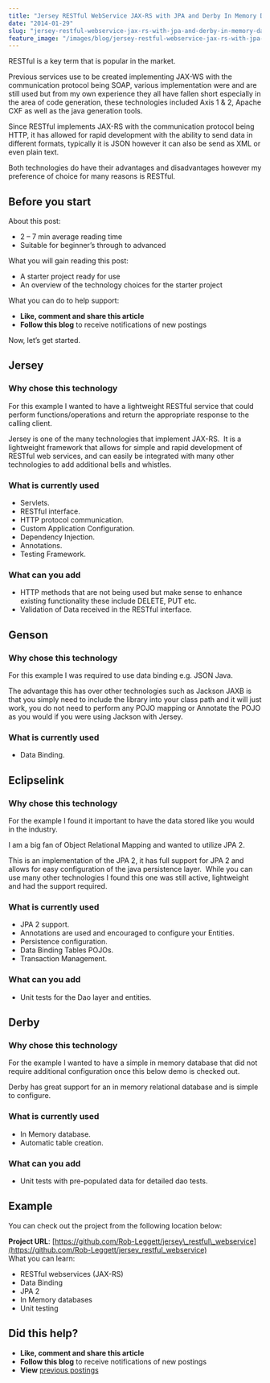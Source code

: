 ```yaml
---
title: "Jersey RESTful WebService JAX-RS with JPA and Derby In Memory Database"
date: "2014-01-29"
slug: "jersey-restful-webservice-jax-rs-with-jpa-and-derby-in-memory-database"
feature_image: "/images/blog/jersey-restful-webservice-jax-rs-with-jpa-and-derby-in-memory-database-feature-image.png"
---
```


RESTful is a key term that is popular in the market.

Previous services use to be created implementing JAX-WS with the communication protocol being SOAP, various implementation were and are still used but from my own experience they all have fallen short especially in the area of code generation, these technologies included Axis 1 & 2, Apache CXF as well as the java generation tools.

Since RESTful implements JAX-RS with the communication protocol being HTTP, it has allowed for rapid development with the ability to send data in different formats, typically it is JSON however it can also be send as XML or even plain text.

Both technologies do have their advantages and disadvantages however my preference of choice for many reasons is RESTful.

## Before you start

About this post:

*   2 – 7 min average reading time
*   Suitable for beginner’s through to advanced

What you will gain reading this post:

*   A starter project ready for use
*   An overview of the technology choices for the starter project

What you can do to help support:

*   **Like, comment and share this article**
*   **Follow this blog** to receive notifications of new postings

Now, let’s get started.

## **Jersey**

### Why chose this technology

For this example I wanted to have a lightweight RESTful service that could perform functions/operations and return the appropriate response to the calling client.

Jersey is one of the many technologies that implement JAX-RS.  It is a lightweight framework that allows for simple and rapid development of RESTful web services, and can easily be integrated with many other technologies to add additional bells and whistles.

### What is currently used

*   Servlets.
*   RESTful interface.
*   HTTP protocol communication.
*   Custom Application Configuration.
*   Dependency Injection.
*   Annotations.
*   Testing Framework.

### What can you add

*   HTTP methods that are not being used but make sense to enhance existing functionality these include DELETE, PUT etc.
*   Validation of Data received in the RESTful interface.

## **Genson**

### Why chose this technology

For this example I was required to use data binding e.g. JSON Java.

The advantage this has over other technologies such as Jackson JAXB is that you simply need to include the library into your class path and it will just work, you do not need to perform any POJO mapping or Annotate the POJO as you would if you were using Jackson with Jersey.

### What is currently used

*   Data Binding.

## **Eclipselink**

### Why chose this technology

For the example I found it important to have the data stored like you would in the industry.

I am a big fan of Object Relational Mapping and wanted to utilize JPA 2.

This is an implementation of the JPA 2, it has full support for JPA 2 and allows for easy configuration of the java persistence layer.  While you can use many other technologies I found this one was still active, lightweight and had the support required.

### What is currently used

*   JPA 2 support.
*   Annotations are used and encouraged to configure your Entities.
*   Persistence configuration.
*   Data Binding Tables POJOs.
*   Transaction Management.

### What can you add

*   Unit tests for the Dao layer and entities.

## **Derby**

### Why chose this technology

For the example I wanted to have a simple in memory database that did not require additional configuration once this below demo is checked out.

Derby has great support for an in memory relational database and is simple to configure.

### What is currently used

*   In Memory database.
*   Automatic table creation.

### What can you add

*   Unit tests with pre-populated data for detailed dao tests.

## Example

You can check out the project from the following location below:

**Project URL**: [https://github.com/Rob-Leggett/jersey\_restful\_webservice](https://github.com/Rob-Leggett/jersey_restful_webservice)  
What you can learn:

*   RESTful webservices (JAX-RS)
*   Data Binding
*   JPA 2
*   In Memory databases
*   Unit testing

## Did this help?

*   **Like, comment and share this article**
*   **Follow this blog** to receive notifications of new postings
*   **View** [previous postings](https://robertleggett.blog/)
